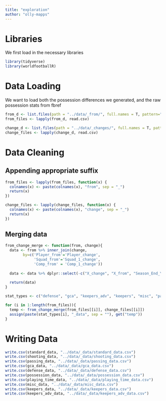 ```yaml
---
title: "exploration"
author: "olly-mapps"
---
```


# Libraries

We first load in the necessary libraries
```r
library(tidyverse)
library(worldfootballR)
```

# Data Loading

We want to load both the possession differences we generated, and the raw possession stats from fbref

```r
from_d <- list.files(path = "../data/_from/", full.names = T, pattern="*.csv")
from_files <- lapply(from_d, read.csv)
```

```r
change_d <- list.files(path = "../data/_changes/", full.names = T, pattern="*.csv")
change_files <- lapply(change_d, read.csv)
```

# Data Cleaning

## Appending appropriate suffix

```r
from_files <- lapply(from_files, function(x) {
  colnames(x) <- paste(colnames(x), "from", sep = "_")
  return(x)
})

change_files <- lapply(change_files, function(x) {
  colnames(x) <- paste(colnames(x), "change", sep = "_")
  return(x)
})
```

## Merging data

```r
from_change_merge <- function(from, change){
  data <- from %>% inner_join(change, 
        by=c('Player_from'='Player_change', 
             'Squad_from'='Squad_1_change',
             'Comp_from' = 'Comp_1_change'))
  
  data <- data %>% dplyr::select(-c("X_change", "X_from", "Season_End_Year_from", "X_change"))
  
  return(data)
}

stat_types <- c("defense", "gca", "keepers_adv", "keepers", "misc", "passing", "playing_time", "possession", "shooting", "standard")
```

```r
for (i in 1:length(from_files)){
  temp <- from_change_merge(from_files[[i]], change_files[[i]])
  assign(paste(stat_types[i], "_data", sep = ""), get("temp"))
}
```

# Writing Data

```r
write.csv(standard_data, "../data/_data/standard_data.csv")
write.csv(shooting_data, "../data/_data/shooting_data.csv")
write.csv(passing_data, "../data/_data/passing_data.csv")
write.csv(gca_data, "../data/_data/gca_data.csv")
write.csv(defense_data, "../data/_data/defense_data.csv")
write.csv(possession_data, "../data/_data/possession_data.csv")
write.csv(playing_time_data, "../data/_data/playing_time_data.csv")
write.csv(misc_data, "../data/_data/misc_data.csv")
write.csv(keepers_data, "../data/_data/keepers_data.csv")
write.csv(keepers_adv_data, "../data/_data/keepers_adv_data.csv")
```
